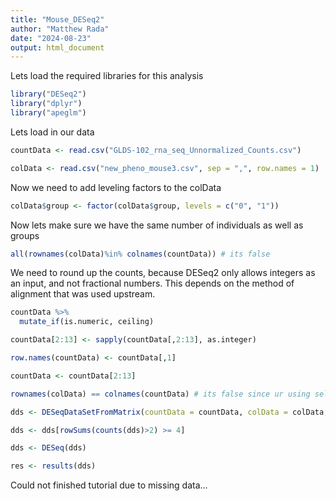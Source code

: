 ```yaml
---
title: "Mouse_DESeq2"
author: "Matthew Rada"
date: "2024-08-23"
output: html_document
---
```


Lets load the required libraries for this analysis
```r

library("DESeq2")
library("dplyr")
library("apeglm")
```

Lets load in our data
```r
countData <- read.csv("GLDS-102_rna_seq_Unnormalized_Counts.csv")

colData <- read.csv("new_pheno_mouse3.csv", sep = ",", row.names = 1)
```


Now we need to add leveling factors to the colData
```r
colData$group <- factor(colData$group, levels = c("0", "1"))
```

Now lets make sure we have the same number of individuals as well as groups
```R
all(rownames(colData)%in% colnames(countData)) # its false
```

We need to round up the counts, because DESeq2 only allows integers as an input, and not fractional numbers. This depends on the method of alignment that was used upstream.
```r
countData %>%
  mutate_if(is.numeric, ceiling)

countData[2:13] <- sapply(countData[,2:13], as.integer)

row.names(countData) <- countData[,1]

countData <- countData[2:13]

rownames(colData) == colnames(countData) # its false since ur using self made csv.. should be true tho lol if real data

```


```r

dds <- DESeqDataSetFromMatrix(countData = countData, colData = colData, design = ~group)

dds <- dds[rowSums(counts(dds)>2) >= 4]

dds <- DESeq(dds)

res <- results(dds)
```
Could not finished tutorial due to missing data...

